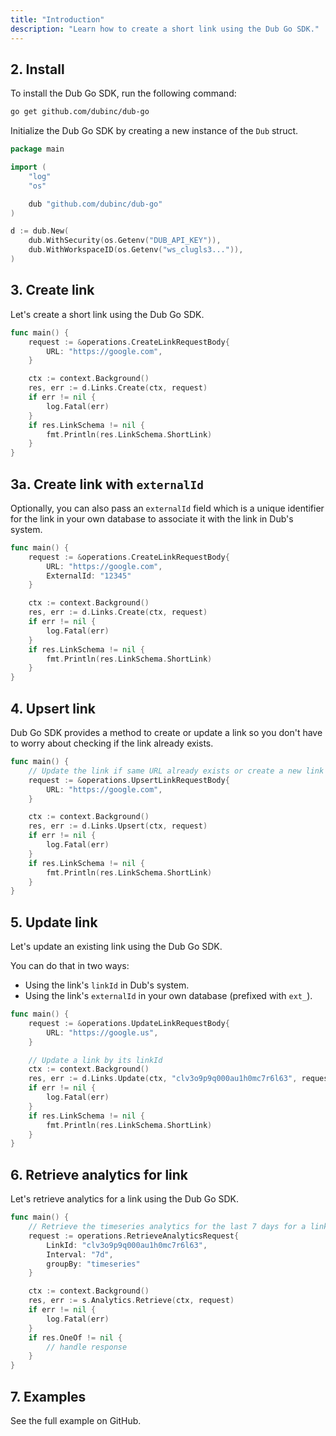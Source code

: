 ```yaml
---
title: "Introduction"
description: "Learn how to create a short link using the Dub Go SDK."
---
```



<Prerequisites />

## 2. Install

To install the Dub Go SDK, run the following command:

```bash bash
go get github.com/dubinc/dub-go
```

Initialize the Dub Go SDK by creating a new instance of the `Dub` struct.

```go
package main

import (
	"log"
	"os"

	dub "github.com/dubinc/dub-go"
)

d := dub.New(
	dub.WithSecurity(os.Getenv("DUB_API_KEY")),
	dub.WithWorkspaceID(os.Getenv("ws_clugls3...")),
)
```

## 3. Create link

Let's create a short link using the Dub Go SDK.

```go main.go
func main() {
	request := &operations.CreateLinkRequestBody{
		URL: "https://google.com",
	}

	ctx := context.Background()
	res, err := d.Links.Create(ctx, request)
	if err != nil {
		log.Fatal(err)
	}
	if res.LinkSchema != nil {
		fmt.Println(res.LinkSchema.ShortLink)
	}
}
```

<Accordion title="Full list of available attributes for the Link model">
  <LinkArguments />
</Accordion>

## 3a. Create link with `externalId`

Optionally, you can also pass an `externalId` field which is a unique identifier for the link in your own database to associate it with the link in Dub's system.

```go main.go
func main() {
	request := &operations.CreateLinkRequestBody{
		URL: "https://google.com",
		ExternalId: "12345"
	}

	ctx := context.Background()
	res, err := d.Links.Create(ctx, request)
	if err != nil {
		log.Fatal(err)
	}
	if res.LinkSchema != nil {
		fmt.Println(res.LinkSchema.ShortLink)
	}
}
```

## 4. Upsert link

Dub Go SDK provides a method to create or update a link so you don't have to worry about checking if the link already exists.

```go main.go
func main() {
	// Update the link if same URL already exists or create a new link
	request := &operations.UpsertLinkRequestBody{
		URL: "https://google.com",
	}

	ctx := context.Background()
	res, err := d.Links.Upsert(ctx, request)
	if err != nil {
		log.Fatal(err)
	}
	if res.LinkSchema != nil {
		fmt.Println(res.LinkSchema.ShortLink)
	}
}
```

## 5. Update link

Let's update an existing link using the Dub Go SDK.

You can do that in two ways:

- Using the link's `linkId` in Dub's system.
- Using the link's `externalId` in your own database (prefixed with `ext_`).

```go main.go
func main() {
	request := &operations.UpdateLinkRequestBody{
		URL: "https://google.us",
	}

	// Update a link by its linkId
	ctx := context.Background()
	res, err := d.Links.Update(ctx, "clv3o9p9q000au1h0mc7r6l63", request)
	if err != nil {
		log.Fatal(err)
	}
	if res.LinkSchema != nil {
		fmt.Println(res.LinkSchema.ShortLink)
	}
}
```

## 6. Retrieve analytics for link

Let's retrieve analytics for a link using the Dub Go SDK.

```go main.go
func main() {
	// Retrieve the timeseries analytics for the last 7 days for a link
	request := operations.RetrieveAnalyticsRequest{
		LinkId: "clv3o9p9q000au1h0mc7r6l63",
		Interval: "7d",
		groupBy: "timeseries"
	}

	ctx := context.Background()
	res, err := s.Analytics.Retrieve(ctx, request)
	if err != nil {
		log.Fatal(err)
	}
	if res.OneOf != nil {
		// handle response
	}
}
```

## 7. Examples

<CardGroup cols={2}>
  <Card
    title="Go Example"
    icon="arrow-up-right-from-square"
    href="https://github.com/dubinc/examples/tree/main/go"
  >
    See the full example on GitHub.
  </Card>
</CardGroup>
